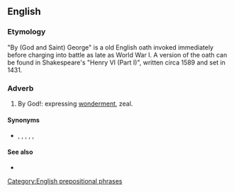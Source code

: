 ==English==

===Etymology===
{{rfe|is this from {{m|en|Saint George}}, is it a corruption of {{m|en|God}}, or is it after somebody else, like one of the kings of England named George?|lang=en}}

"By (God and Saint) George" is a old English oath invoked immediately before charging into battle as late as World War I. A version of the oath can be found in Shakespeare's "Henry VI (Part I)", written circa 1589 and set in 1431.

===Adverb===
{{en-adv|head=[[by]] [[George]]|-}}
# {{lb|en|euphemistic}} By God!: expressing [[wonderment]], zeal.

====Synonyms====
* {{sense|expression of wonderment}} {{l|en|by God}}, {{l|en|by golly}}, {{l|en|golly}}, {{l|en|good God}}, {{l|en|good golly}}, {{l|en|great Scott}}

====See also====
* {{l|en|minced oath}}

[[Category:English prepositional phrases]]